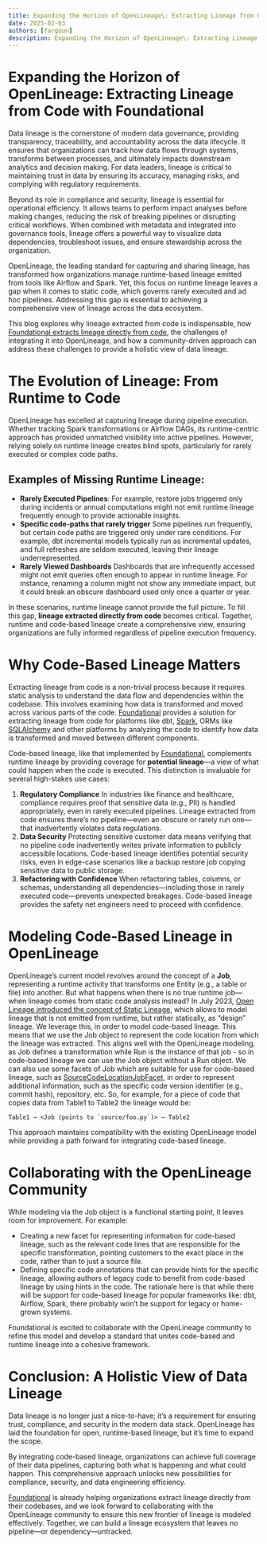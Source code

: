 ```yaml
---
title: Expanding the Horizon of OpenLineage\: Extracting Lineage from Code with Foundational
date: 2025-02-03
authors: [fargoun]
description: Expanding the Horizon of OpenLineage\: Extracting Lineage from Code with Foundational
---
```


# Expanding the Horizon of OpenLineage: Extracting Lineage from Code with Foundational

Data lineage is the cornerstone of modern data governance, providing transparency, traceability, and accountability across the data lifecycle. It ensures that organizations can track how data flows through systems, transforms between processes, and ultimately impacts downstream analytics and decision making. For data leaders, lineage is critical to maintaining trust in data by ensuring its accuracy, managing risks, and complying with regulatory requirements.

Beyond its role in compliance and security, lineage is essential for operational efficiency. It allows teams to perform impact analyses before making changes, reducing the risk of breaking pipelines or disrupting critical workflows. When combined with metadata and integrated into governance tools, lineage offers a powerful way to visualize data dependencies, troubleshoot issues, and ensure stewardship across the organization.

OpenLineage, the leading standard for capturing and sharing lineage, has transformed how organizations manage runtime-based lineage emitted from tools like Airflow and Spark. Yet, this focus on runtime lineage leaves a gap when it comes to static code, which governs rarely executed and ad hoc pipelines. Addressing this gap is essential to achieving a comprehensive view of lineage across the data ecosystem.

This blog explores why lineage extracted from code is indispensable, how [Foundational extracts lineage directly from code](https://www.foundational.io/product/data-lineage), the challenges of integrating it into OpenLineage, and how a community-driven approach can address these challenges to provide a holistic view of data lineage.

# The Evolution of Lineage: From Runtime to Code

OpenLineage has excelled at capturing lineage during pipeline execution. Whether tracking Spark transformations or Airflow DAGs, its runtime-centric approach has provided unmatched visibility into active pipelines. However, relying solely on runtime lineage creates blind spots, particularly for rarely executed or complex code paths.

## Examples of Missing Runtime Lineage:

* **Rarely Executed Pipelines**:
For example, restore jobs triggered only during incidents or annual computations might not emit runtime lineage frequently enough to provide actionable insights.
* **Specific code-paths that rarely trigger**
Some pipelines run frequently, but certain code paths are triggered only under rare conditions. For example, dbt incremental models typically run as incremental updates, and full refreshes are seldom executed, leaving their lineage underrepresented.
* **Rarely Viewed Dashboards**
Dashboards that are infrequently accessed might not emit queries often enough to appear in runtime lineage. For instance, renaming a column might not show any immediate impact, but it could break an obscure dashboard used only once a quarter or year.

In these scenarios, runtime lineage cannot provide the full picture. To fill this gap, **lineage extracted directly from code** becomes critical. Together, runtime and code-based lineage create a comprehensive view, ensuring organizations are fully informed regardless of pipeline execution frequency.

# Why Code-Based Lineage Matters

Extracting lineage from code is a non-trivial process because it requires static analysis to understand the data flow and dependencies within the codebase. This involves examining how data is transformed and moved across various parts of the code. [Foundational](https://www.foundational.io/) provides a solution for extracting lineage from code for platforms like dbt, [Spark](https://docs.foundational.io/en/articles/9477498-foundational-spark-lineage), ORMs like [SQLAlchemy](https://docs.foundational.io/en/articles/9805380-extracting-lineage-from-sqlalchemy) and other platforms by analyzing the code to identify how data is transformed and moved between different components.

Code-based lineage, like that implemented by [Foundational](https://www.foundational.io/), complements runtime lineage by providing coverage for **potential lineage**—a view of what could happen when the code is executed. This distinction is invaluable for several high-stakes use cases:

1. **Regulatory Compliance**
In industries like finance and healthcare, compliance requires proof that sensitive data (e.g., PII) is handled appropriately, even in rarely executed pipelines. Lineage extracted from code ensures there’s no pipeline—even an obscure or rarely run one—that inadvertently violates data regulations.
2. **Data Security**
Protecting sensitive customer data means verifying that no pipeline code inadvertently writes private information to publicly accessible locations. Code-based lineage identifies potential security risks, even in edge-case scenarios like a backup restore job copying sensitive data to public storage.
3. **Refactoring with Confidence**
When refactoring tables, columns, or schemas, understanding all dependencies—including those in rarely executed code—prevents unexpected breakages. Code-based lineage provides the safety net engineers need to proceed with confidence.

# Modeling Code-Based Lineage in OpenLineage

OpenLineage’s current model revolves around the concept of a **Job**, representing a runtime activity that transforms one Entity (e.g., a table or file) into another. But what happens when there is no true runtime job—when lineage comes from static code analysis instead?
In July 2023, [Open Lineage introduced the concept of Static Lineage](https://openlineage.io/blog/static-lineage/), which allows to model lineage that is not emitted from runtime, but rather statically, as “design” lineage. We leverage this, in order to model code-based lineage. This means that we use the Job object to represent the code location from which the lineage was extracted. This aligns well with the OpenLineage modeling, as Job defines a transformation while Run is the instance of that job \- so in code-based lineage we can use the Job object without a Run object.
We can also use some facets of Job which are suitable for use for code-based lineage, such as [SourceCodeLocationJobFacet](https://github.com/OpenLineage/OpenLineage/blob/main/spec/facets/SourceCodeLocationJobFacet.json), in order to represent additional information, such as the specific code version identifier (e.g., commit hash), repository, etc.
So, for example, for a piece of code that copies data from Table1 to Table2 the lineage would be:

```
Table1 → <Job (points to `source/foo.py`)> → Table2
```

This approach maintains compatibility with the existing OpenLineage model while providing a path forward for integrating code-based lineage.

# Collaborating with the OpenLineage Community

While modeling via the Job object is a functional starting point, it leaves room for improvement. For example:

* Creating a new facet for representing information for code-based lineage, such as the relevant code lines that are responsible for the specific transformation, pointing customers to the exact place in the code, rather than to just a source file.
* Defining specific code annotations that can provide hints for the specific lineage, allowing authors of legacy code to benefit from code-based lineage by using hints in the code. The rationale here is that while there will be support for code-based lineage for popular frameworks like: dbt, Airflow, Spark, there probably won’t be support for legacy or home-grown systems.

Foundational is excited to collaborate with the OpenLineage community to refine this model and develop a standard that unites code-based and runtime lineage into a cohesive framework.

# Conclusion: A Holistic View of Data Lineage

Data lineage is no longer just a nice-to-have; it’s a requirement for ensuring trust, compliance, and security in the modern data stack. OpenLineage has laid the foundation for open, runtime-based lineage, but it’s time to expand the scope.

By integrating code-based lineage, organizations can achieve full coverage of their data pipelines, capturing both what is happening and what could happen. This comprehensive approach unlocks new possibilities for compliance, security, and data engineering efficiency.

[Foundational](http://foundational.io) is already helping organizations extract lineage directly from their codebases, and we look forward to collaborating with the OpenLineage community to ensure this new frontier of lineage is modeled effectively. Together, we can build a lineage ecosystem that leaves no pipeline—or dependency—untracked.
